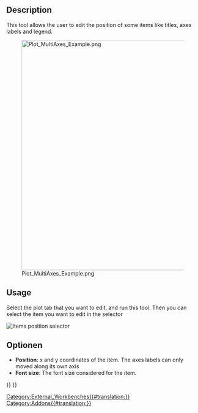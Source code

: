 <languages/>

{{Docnav
|[[Plot_Labels|Labels]]
|
|[[Plot_Workbench|Plot]]
|IconL=Plot_Labels.svg
|IconR=
|IconC=Workbench_Plot.svg
}}

{{GuiCommand
|Name=Plot Positions
|MenuLocation=Plot → Set positions and sizes
|Workbenches=[[Plot_Workbench|Plot]]
}}

==Description==

This tool allows the user to edit the position of some items like titles, axes labels and legend.

[[Image:Plot_MultiAxes_Example.png|600px]]

==Usage==

Select the plot tab that you want to edit, and run this tool. Then you can select the item you want to edit in the selector

[[File:Plot Position Item Selector.png|Items position selector]]
{{Caption|Selector for the item to de edited}}

==Optionen==

* '''Position''': x and y coordinates of the item. The axes labels can only moved along its own axis
* '''Font size''': The font size considered for the item.


{{Docnav
|[[Plot_Labels|Labels]]
|
|[[Plot_Workbench|Plot]]
|IconL=Plot_Labels.svg
|IconR=
|IconC=Workbench_Plot.svg
}}

{{Plot_Tools_navi{{#translation:}}}}
{{Userdocnavi{{#translation:}}}}
[[Category:External_Workbenches{{#translation:}}]]
[[Category:Addons{{#translation:}}]]